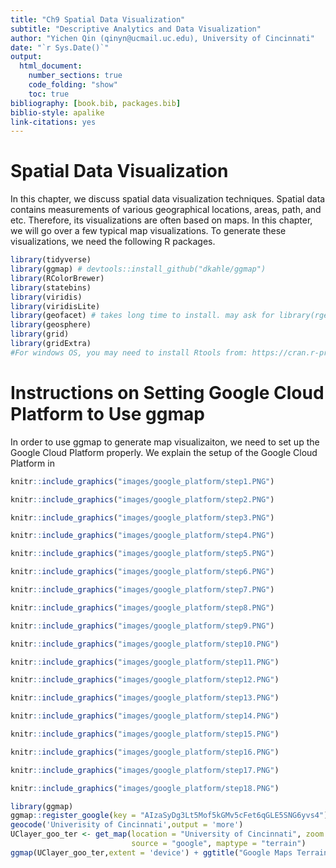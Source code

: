 ```yaml
---
title: "Ch9 Spatial Data Visualization"
subtitle: "Descriptive Analytics and Data Visualization"
author: "Yichen Qin (qinyn@ucmail.uc.edu), University of Cincinnati"
date: "`r Sys.Date()`"
output: 
  html_document:
    number_sections: true
    code_folding: "show"
    toc: true
bibliography: [book.bib, packages.bib]
biblio-style: apalike
link-citations: yes
---
```



# Spatial Data Visualization {-}

In this chapter, we discuss spatial data visualization techniques.
Spatial data contains measurements of various geographical locations, areas, path, and etc. 
Therefore, its visualizations are often based on maps.
In this chapter, we will go over a few typical map visualizations.
To generate these visualizations, we need the following R packages.

```r
library(tidyverse)
library(ggmap) # devtools::install_github("dkahle/ggmap")
library(RColorBrewer)
library(statebins)
library(viridis)
library(viridisLite)
library(geofacet) # takes long time to install. may ask for library(rgeos)
library(geosphere)
library(grid)
library(gridExtra)
#For windows OS, you may need to install Rtools from: https://cran.r-project.org/bin/windows/Rtools/rtools40.html
```

# Instructions on Setting Google Cloud Platform to Use ggmap

In order to use ggmap to generate map visualizaiton, we need to set up the Google Cloud Platform properly.
We explain the setup of the Google Cloud Platform in

```r
knitr::include_graphics("images/google_platform/step1.PNG")
```

```r
knitr::include_graphics("images/google_platform/step2.PNG")
```

```r
knitr::include_graphics("images/google_platform/step3.PNG")
```

```r
knitr::include_graphics("images/google_platform/step4.PNG")
```

```r
knitr::include_graphics("images/google_platform/step5.PNG")
```

```r
knitr::include_graphics("images/google_platform/step6.PNG")
```

```r
knitr::include_graphics("images/google_platform/step7.PNG")
```

```r
knitr::include_graphics("images/google_platform/step8.PNG")
```

```r
knitr::include_graphics("images/google_platform/step9.PNG")
```

```r
knitr::include_graphics("images/google_platform/step10.PNG")
```

```r
knitr::include_graphics("images/google_platform/step11.PNG")
```

```r
knitr::include_graphics("images/google_platform/step12.PNG")
```

```r
knitr::include_graphics("images/google_platform/step13.PNG")
```

```r
knitr::include_graphics("images/google_platform/step14.PNG")
```

```r
knitr::include_graphics("images/google_platform/step15.PNG")
```

```r
knitr::include_graphics("images/google_platform/step16.PNG")
```

```r
knitr::include_graphics("images/google_platform/step17.PNG")
```

```r
knitr::include_graphics("images/google_platform/step18.PNG")
```

```r
library(ggmap)
ggmap::register_google(key = "AIzaSyDg3Lt5Mof5kGMv5cFet6qGLE5SNG6yvs4")
geocode('Univerisity of Cincinnati',output = 'more')
UClayer_goo_ter <- get_map(location = "University of Cincinnati", zoom = 15, 
                           source = "google", maptype = "terrain")
ggmap(UClayer_goo_ter,extent = 'device') + ggtitle("Google Maps Terrain") 
```

